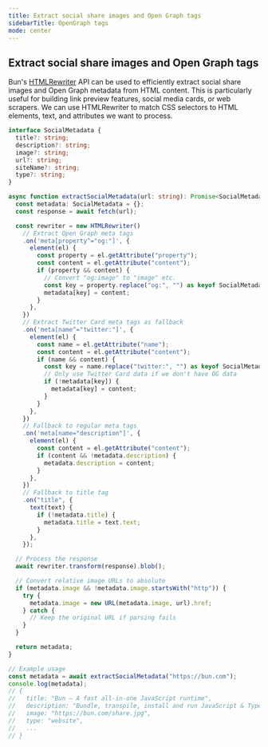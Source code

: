 ---
title: Extract social share images and Open Graph tags
sidebarTitle: OpenGraph tags
mode: center
---

## Extract social share images and Open Graph tags

Bun's [HTMLRewriter](https://bun.com/docs/api/html-rewriter) API can be used to efficiently extract social share images and Open Graph metadata from HTML content. This is particularly useful for building link preview features, social media cards, or web scrapers. We can use HTMLRewriter to match CSS selectors to HTML elements, text, and attributes we want to process.

```ts extract-social-meta.ts icon="/icons/typescript.svg"
interface SocialMetadata {
  title?: string;
  description?: string;
  image?: string;
  url?: string;
  siteName?: string;
  type?: string;
}

async function extractSocialMetadata(url: string): Promise<SocialMetadata> {
  const metadata: SocialMetadata = {};
  const response = await fetch(url);

  const rewriter = new HTMLRewriter()
    // Extract Open Graph meta tags
    .on('meta[property^="og:"]', {
      element(el) {
        const property = el.getAttribute("property");
        const content = el.getAttribute("content");
        if (property && content) {
          // Convert "og:image" to "image" etc.
          const key = property.replace("og:", "") as keyof SocialMetadata;
          metadata[key] = content;
        }
      },
    })
    // Extract Twitter Card meta tags as fallback
    .on('meta[name^="twitter:"]', {
      element(el) {
        const name = el.getAttribute("name");
        const content = el.getAttribute("content");
        if (name && content) {
          const key = name.replace("twitter:", "") as keyof SocialMetadata;
          // Only use Twitter Card data if we don't have OG data
          if (!metadata[key]) {
            metadata[key] = content;
          }
        }
      },
    })
    // Fallback to regular meta tags
    .on('meta[name="description"]', {
      element(el) {
        const content = el.getAttribute("content");
        if (content && !metadata.description) {
          metadata.description = content;
        }
      },
    })
    // Fallback to title tag
    .on("title", {
      text(text) {
        if (!metadata.title) {
          metadata.title = text.text;
        }
      },
    });

  // Process the response
  await rewriter.transform(response).blob();

  // Convert relative image URLs to absolute
  if (metadata.image && !metadata.image.startsWith("http")) {
    try {
      metadata.image = new URL(metadata.image, url).href;
    } catch {
      // Keep the original URL if parsing fails
    }
  }

  return metadata;
}
```

```ts Example Usage icon="/icons/typescript.svg"
// Example usage
const metadata = await extractSocialMetadata("https://bun.com");
console.log(metadata);
// {
//   title: "Bun — A fast all-in-one JavaScript runtime",
//   description: "Bundle, transpile, install and run JavaScript & TypeScript projects — all in Bun. Bun is a fast all-in-one JavaScript runtime & toolkit designed for speed, complete with a bundler, test runner, and Node.js-compatible package manager.",
//   image: "https://bun.com/share.jpg",
//   type: "website",
//   ...
// }
```
